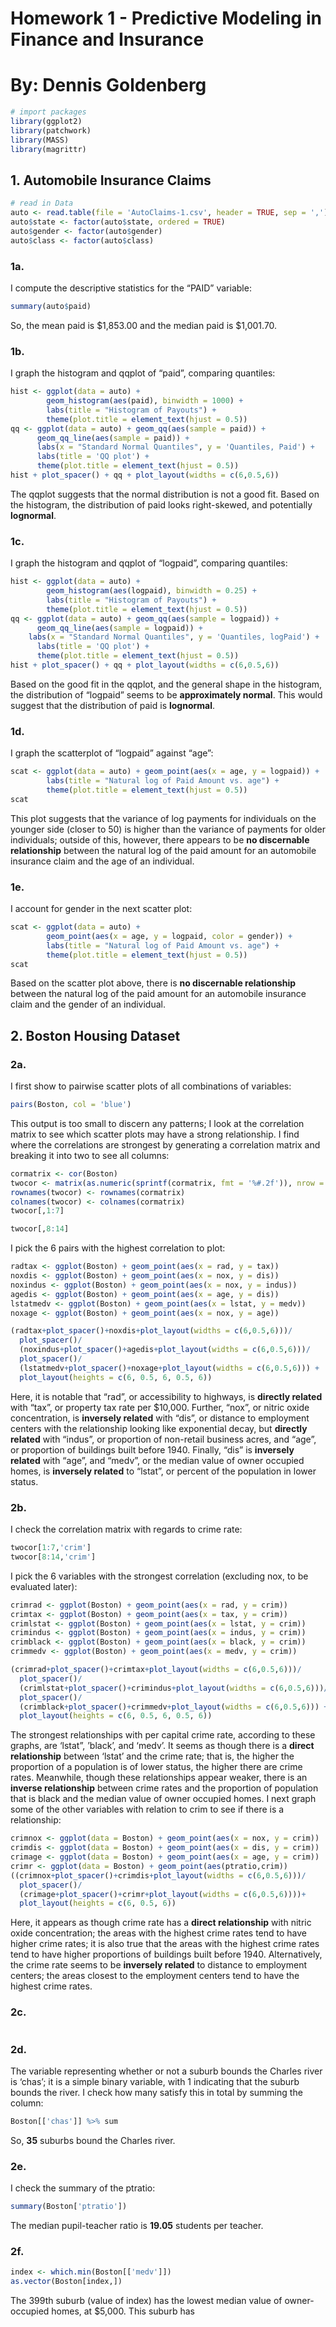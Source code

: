 # Homework 1 - Predictive Modeling in Finance and Insurance

# By: Dennis Goldenberg

```r
# import packages
library(ggplot2)
library(patchwork)
library(MASS)
library(magrittr)
```

## 1. Automobile Insurance Claims

```r
# read in Data
auto <- read.table(file = 'AutoClaims-1.csv', header = TRUE, sep = ',')
auto$state <- factor(auto$state, ordered = TRUE)
auto$gender <- factor(auto$gender)
auto$class <- factor(auto$class)
```

### 1a.

I compute the descriptive statistics for the "PAID" variable:

```r
summary(auto$paid)
```

So, the mean paid is \$1,853.00 and the median paid is \$1,001.70.

### 1b.

I graph the histogram and qqplot of "paid", comparing quantiles:

```r
hist <- ggplot(data = auto) + 
        geom_histogram(aes(paid), binwidth = 1000) +
        labs(title = "Histogram of Payouts") + 
        theme(plot.title = element_text(hjust = 0.5))
qq <- ggplot(data = auto) + geom_qq(aes(sample = paid)) +
      geom_qq_line(aes(sample = paid)) +
      labs(x = "Standard Normal Quantiles", y = 'Quantiles, Paid') + 
      labs(title = 'QQ plot') + 
      theme(plot.title = element_text(hjust = 0.5))
hist + plot_spacer() + qq + plot_layout(widths = c(6,0.5,6))
```

The qqplot suggests that the normal distribution is not a good fit. Based on the histogram, the distribution of paid looks right-skewed, and potentially $\textbf{lognormal}$.

### 1c.

I graph the histogram and qqplot of "logpaid", comparing quantiles:

```r
hist <- ggplot(data = auto) + 
        geom_histogram(aes(logpaid), binwidth = 0.25) +
        labs(title = "Histogram of Payouts") + 
        theme(plot.title = element_text(hjust = 0.5))
qq <- ggplot(data = auto) + geom_qq(aes(sample = logpaid)) +
      geom_qq_line(aes(sample = logpaid)) +
    labs(x = "Standard Normal Quantiles", y = 'Quantiles, logPaid') +
      labs(title = 'QQ plot') + 
      theme(plot.title = element_text(hjust = 0.5))
hist + plot_spacer() + qq + plot_layout(widths = c(6,0.5,6))
```

Based on the good fit in the qqplot, and the general shape in the histogram, the distribution of "logpaid" seems to be $\textbf{approximately normal}$. This would suggest that the distribution of paid is $\textbf{lognormal}$.

### 1d.

I graph the scatterplot of "logpaid" against "age":

```r
scat <- ggplot(data = auto) + geom_point(aes(x = age, y = logpaid)) +
        labs(title = "Natural log of Paid Amount vs. age") +
        theme(plot.title = element_text(hjust = 0.5))
scat
```

This plot suggests that the variance of log payments for individuals on the younger side (closer to 50) is higher than the variance of payments for older individuals; outside of this, however, there appears to be $\textbf{no discernable relationship}$ between the natural log of the paid amount for an automobile insurance claim and the age of an individual.

### 1e.

I account for gender in the next scatter plot:

```r
scat <- ggplot(data = auto) + 
        geom_point(aes(x = age, y = logpaid, color = gender)) +
        labs(title = "Natural log of Paid Amount vs. age") +
        theme(plot.title = element_text(hjust = 0.5))
scat
```

Based on the scatter plot above, there is $\textbf{no discernable relationship}$ between the natural log of the paid amount for an automobile insurance claim and the gender of an individual.

## 2. Boston Housing Dataset

### 2a.

I first show to pairwise scatter plots of all combinations of variables:

```r
pairs(Boston, col = 'blue')
```

This output is too small to discern any patterns; I look at the correlation matrix to see which scatter plots may have a strong relationship. I find where the correlations are strongest by generating a correlation matrix and breaking it into two to see all columns:

```r
cormatrix <- cor(Boston)
twocor <- matrix(as.numeric(sprintf(cormatrix, fmt = '%#.2f')), nrow = dim(cormatrix)[1])
rownames(twocor) <- rownames(cormatrix)
colnames(twocor) <- colnames(cormatrix)
twocor[,1:7]
```

```r
twocor[,8:14]
```

I pick the 6 pairs with the highest correlation to plot:

```r
radtax <- ggplot(Boston) + geom_point(aes(x = rad, y = tax))
noxdis <- ggplot(Boston) + geom_point(aes(x = nox, y = dis))
noxindus <- ggplot(Boston) + geom_point(aes(x = nox, y = indus))
agedis <- ggplot(Boston) + geom_point(aes(x = age, y = dis))
lstatmedv <- ggplot(Boston) + geom_point(aes(x = lstat, y = medv))
noxage <- ggplot(Boston) + geom_point(aes(x = nox, y = age))

(radtax+plot_spacer()+noxdis+plot_layout(widths = c(6,0.5,6)))/
  plot_spacer()/
  (noxindus+plot_spacer()+agedis+plot_layout(widths = c(6,0.5,6)))/
  plot_spacer()/
  (lstatmedv+plot_spacer()+noxage+plot_layout(widths = c(6,0.5,6))) +
  plot_layout(heights = c(6, 0.5, 6, 0.5, 6))
```

Here, it is notable that "rad", or accessibility to highways, is $\textbf{directly related}$ with "tax", or property tax rate per \$10,000. Further, "nox", or nitric oxide concentration, is $\textbf{inversely related}$ with "dis", or distance to employment centers with the relationship looking like exponential decay, but $\textbf{directly related}$ with "indus", or proportion of non-retail business acres, and "age", or proportion of buildings built before 1940. Finally, "dis" is $\textbf{inversely related}$ with "age", and "medv", or the median value of owner occupied homes, is $\textbf{inversely related}$ to "lstat", or percent of the population in lower status.

### 2b.

I check the correlation matrix with regards to crime rate:

```r
twocor[1:7,'crim']
twocor[8:14,'crim']
```

I pick the 6 variables with the strongest correlation (excluding nox, to be evaluated later):

```r
crimrad <- ggplot(Boston) + geom_point(aes(x = rad, y = crim))
crimtax <- ggplot(Boston) + geom_point(aes(x = tax, y = crim))
crimlstat <- ggplot(Boston) + geom_point(aes(x = lstat, y = crim))
crimindus <- ggplot(Boston) + geom_point(aes(x = indus, y = crim))
crimblack <- ggplot(Boston) + geom_point(aes(x = black, y = crim))
crimmedv <- ggplot(Boston) + geom_point(aes(x = medv, y = crim))

(crimrad+plot_spacer()+crimtax+plot_layout(widths = c(6,0.5,6)))/
  plot_spacer()/
  (crimlstat+plot_spacer()+crimindus+plot_layout(widths = c(6,0.5,6)))/
  plot_spacer()/
  (crimblack+plot_spacer()+crimmedv+plot_layout(widths = c(6,0.5,6))) +
  plot_layout(heights = c(6, 0.5, 6, 0.5, 6))
```

The strongest relationships with per capital crime rate, according to these graphs, are 'lstat", 'black', and 'medv'. It seems as though there is a $\textbf{direct relationship}$ between 'lstat' and the crime rate; that is, the higher the proportion of a population is of lower status, the higher there are crime rates. Meanwhile, though these relationships appear weaker, there is an $\textbf{inverse relationship}$ between crime rates and the proportion of population that is black and the median value of owner occupied homes. I next graph some of the other variables with relation to crim to see if there is a relationship:

```r
crimnox <- ggplot(data = Boston) + geom_point(aes(x = nox, y = crim))
crimdis <- ggplot(data = Boston) + geom_point(aes(x = dis, y = crim))
crimage <- ggplot(data = Boston) + geom_point(aes(x = age, y = crim))
crimr <- ggplot(data = Boston) + geom_point(aes(ptratio,crim))
((crimnox+plot_spacer()+crimdis+plot_layout(widths = c(6,0.5,6)))/
  plot_spacer()/
  (crimage+plot_spacer()+crimr+plot_layout(widths = c(6,0.5,6))))+
  plot_layout(heights = c(6, 0.5, 6))
```

Here, it appears as though crime rate has a $\textbf{direct relationship}$ with nitric oxide concentration; the areas with the highest crime rates tend to have higher crime rates; it is also true that the areas with the highest crime rates tend to have higher proportions of buildings built before 1940. Alternatively, the crime rate seems to be $\textbf{inversely related}$ to distance to employment centers; the areas closest to the employment centers tend to have the highest crime rates.

### 2c.

```r
```

### 2d.

The variable representing whether or not a suburb bounds the Charles river is 'chas'; it is a simple binary variable, with 1 indicating that the suburb bounds the river. I check how many satisfy this in total by summing the column:

```r
Boston[['chas']] %>% sum
```

So, $\mathbf{35}$ suburbs bound the Charles river.

### 2e.

I check the summary of the ptratio:

```r
summary(Boston['ptratio'])
```

The median pupil-teacher ratio is $\textbf{19.05}$ students per teacher.

### 2f.

```r
index <- which.min(Boston[['medv']])
as.vector(Boston[index,])
```
The 399th suburb (value of index) has the lowest median value of owner-occupied homes, at \$5,000. This suburb has 